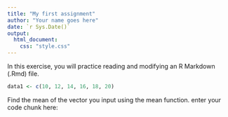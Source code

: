 ```yaml
---
title: "My first assignment"
author: "Your name goes here"
date: `r Sys.Date()`
output:
  html_document:
    css: "style.css"
---
```


In this exercise, you will practice reading and modifying an R Markdown (.Rmd) file.

``` r
data1 <- c(10, 12, 14, 16, 18, 20)
```

Find the mean of the vector you input using the mean function.
enter your code chunk here:

```r

````
